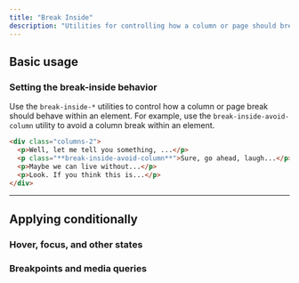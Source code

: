 ---
title: "Break Inside"
description: "Utilities for controlling how a column or page should break within an element."
---



## Basic usage

### Setting the break-inside behavior

Use the `break-inside-*` utilities to control how a column or page break should behave within an element. For example, use the `break-inside-avoid-column` utility to avoid a column break within an element.

```html
<div class="columns-2">
  <p>Well, let me tell you something, ...</p>
  <p class="**break-inside-avoid-column**">Sure, go ahead, laugh...</p>
  <p>Maybe we can live without...</p>
  <p>Look. If you think this is...</p>
</div>
```

---

## <Heading ignore>Applying conditionally</Heading>

### <Heading ignore>Hover, focus, and other states</Heading>

<HoverFocusAndOtherStates featuredClass="break-inside-avoid-column" />

### <Heading ignore>Breakpoints and media queries</Heading>

<BreakpointsAndMediaQueries featuredClass="break-inside-avoid-column" />
